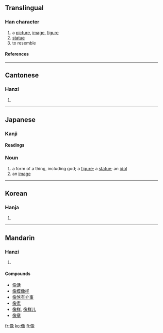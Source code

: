 {{see|象}}

==Translingual==
===Han character===
{{Han char|rad=人|as=12|sn=13|snj=14|four=2723<sub>2</sub>|canj=人弓日人 (ONAO)}}
# a [[picture]], [[image]], [[figure]] 
# [[statue]]
# to resemble
====References====
{{Han ref|kx=0116.080|dkj=01084|dj=0247.200|hdz=10213.030|uh=50CF|ud=20687|bh=B9B3|bd=47539}}
----
==Cantonese==
===Hanzi===
{{yue-hanzi|jyut=|y=jeung6}}
# {{defn|Cantonese}}
----
== Japanese == 
===Kanji===
{{ja-kanji|grade=5|rs=人12}}
====Readings====
{{ja-readings|on=[[ぞう]] (zō), [[しょう]] (shō)|kun=[[かたち]] (katachi), [[かたどる]] (katadoru)}}



=== Noun ===
{{ja-noun|k|hira=ぞう|rom=zō|hidx=そう'}}
# a form of a thing, including god; a [[figure]]; a [[statue]]; an [[idol]]
# an [[image]]
----
==Korean==
===Hanja===
{{ko-hanja|hangeul=상|eumhun= 형상|rv=sang|mr=kwan|y=sang}}
# {{defn|Korean}}


----

==Mandarin==
===Hanzi===
{{cmn-hanzi|pin=[[xiàng]] (xiang4)|wg=hsiang<sup>4</sup>}}
# {{defn|Mandarin}}

====Compounds====
*[[像话]]
*[[像模像样]]
*[[像煞有介事]]
*[[像素]]
*[[像样]], [[像样儿]]
*[[像章]]

[[fr:像]]
[[ko:像]]
[[fi:像]]